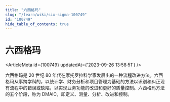 ```yaml
---
title: "六西格玛"
slug: "/learn/wiki/six-sigma-100749"
id: "100749"
hide_table_of_contents: true
---
```



# 六西格玛

<ArticleMeta id={100749} updatedAt={'2023-09-26 13:58:51'} />
<div className='border-solid border-b border-t-0 my-4 border-[var(--ifm-color-gray-300)]' />

六西格玛是 20 世纪 80 年代在摩托罗拉科学家发展出的一种流程改进方法。六西格玛从事跨学科的，以统计学、财务分析和项目管理为基础的方法以识别和纠正现有流程中的错误或缺陷，以实现业务功能的改进和更好的质量控制。六西格玛方法的五个阶段，称为 DMAIC，即定义、测量、分析、改进和控制。
